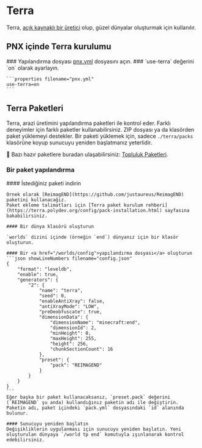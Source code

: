 
# Terra
Terra, [açık kaynaklı bir üretici](https://github.com/PolyhedralDev/Terra) olup, güzel dünyalar oluşturmak için kullanılır.

## PNX içinde Terra kurulumu

<Steps>
    ### Yapılandırma dosyası <a href="/configuration/files/pnx-yml">pnx.yml</a> dosyasını açın.
    ### `use-terra` değerini `on` olarak ayarlayın.

    ```properties filename="pnx.yml"
    use-terra=on
    ```
</Steps>

## Terra Paketleri
Terra, arazi üretimini yapılandırma paketleri ile kontrol eder. Farklı deneyimler için farklı paketler kullanabilirsiniz.
ZIP dosyası ya da klasörden paket yüklemeyi destekler. Bir paketi yüklemek için, sadece `./terra/packs` klasörüne koyup sunucuyu yeniden başlatmanız yeterlidir.

🔹 Bazı hazır paketlere buradan ulaşabilirsiniz: [Topluluk Paketleri](https://terra.polydev.org/config/community-packs.html).

### Bir paket yapılandırma
<Steps>
    #### İstediğiniz paketi indirin

    Örnek olarak [ReimagEND](https://github.com/justaureus/ReimagEND) paketini kullanacağız.
    Paket ekleme talimatları için [Terra paket kurulum rehberi](https://terra.polydev.org/config/pack-installation.html) sayfasına bakabilirsiniz.

    #### Bir dünya klasörü oluşturun

    `worlds` dizini içinde (örneğin `end`) dünyanız için bir klasör oluşturun.

    #### Bir <a href="/worlds/config">yapılandırma dosyası</a> oluşturun
    ```json showLineNumbers filename="config.json"
    {
        "format": "leveldb",
        "enable": true,
        "generators": {
            "2": {
                "name": "terra",
                "seed": 0,
                "enableAntiXray": false,
                "antiXrayMode": "LOW",
                "preDeobfuscate": true,
                "dimensionData": {
                    "dimensionName": "minecraft:end",
                    "dimensionId": 2,
                    "minHeight": 0,
                    "maxHeight": 255,
                    "height": 256,
                    "chunkSectionCount": 16
                },
                "preset": {
                    "pack": "REIMAGEND"
                }
            }
        }
    }
    ```
    Eğer başka bir paket kullanacaksanız, `preset.pack` değerini (`REIMAGEND` şu anda) kullandığınız paketin adı ile değiştirin.
    Paketin adı, paket içindeki `pack.yml` dosyasındaki `id` alanında bulunur.

    #### Sunucuyu yeniden başlatın
    Değişikliklerin uygulanması için sunucuyu yeniden başlatın. Yeni oluşturulan dünyaya `/world tp end` komutuyla ışınlanarak kontrol edebilirsiniz.
</Steps>
